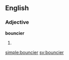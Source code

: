 ==English==

===Adjective===
'''bouncier'''

# {{en-comparative of|bouncy}}

[[simple:bouncier]]
[[sv:bouncier]]